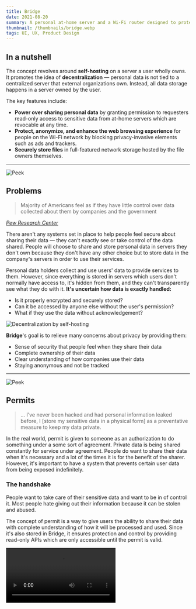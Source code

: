 ```yaml
---
title: Bridge
date: 2021-08-20
summary: A personal at-home server and a Wi-Fi router designed to protect user's privacy.
thumbnail: /thumbnails/bridge.webp
tags: UI, UX, Product Design
---
```


## In a nutshell
The concept revolves around **self-hosting** on a server a user wholly owns. It promotes the idea of **decentralization**
— personal data is not tied to a centralized server that external organizations own. Instead, all data storage happens
in a server owned by the user.

The key features include:
- **Power over sharing personal data** by granting permission to requesters read-only access to sensitive data from at-home
servers which are revocable at any time.
- **Protect, anonymize, and enhance the web browsing experience** for people on the Wi-Fi network by blocking
privacy-invasive elements such as ads and trackers.
- **Securely store files** in full-featured network storage hosted by the file owners themselves.

* * *

![Peek](/bridge/sneak-peek.webp)
## Problems
>Majority of Americans feel as if they have little control over data collected about them by companies and the government

[*Pew Research Center*](https://www.pewresearch.org/internet/2019/11/15/americans-and-privacy-concerned-confused-and-feeling-lack-of-control-over-their-personal-information/)

There aren't any systems set in place to help people feel secure about sharing their data — they can't exactly see
or take control of the data shared. People will choose to share and store personal data in servers they don't own
because they don't have any other choice but to store data in the company's servers in order to use their services.

Personal data holders collect and use users' data to provide services to them. However, since everything is stored in
servers which users don't normally have access to, it's hidden from them, and they can't transparently see what they do
with it. **It's uncertain how data is exactly handled:**
- Is it properly encrypted and securely stored?
- Can it be accessed by anyone else without the user's permission?
- What if they use the data without acknowledgement?

![Decentralization by self-hosting](/bridge/decentralization.webp)

**Bridge**'s goal is to relieve many concerns about privacy by providing them:
- Sense of security that people feel when they share their data
- Complete ownership of their data
- Clear understanding of how companies use their data
- Staying anonymous and not be tracked

* * *

![Peek](/bridge/permit-illust.webp)
## Permits
>... I’ve never been hacked and had personal information leaked before, I [store my sensitive data in a physical form]
as a preventative measure to keep my data private.

In the real world, permit is given to someone as an authorization to do something under a some sort of agreement.
Private data is being shared constantly for service under agreement. People do want to share their data when it's
necessary and a lot of the times it is for the benefit of the sharer. However, it's important to have a system that
prevents certain user data from being exposed indefinitely.

### The handshake
People want to take care of their sensitive data and want to be in of control it. Most people hate giving out their
information because it can be stolen and abused.

The concept of permit is a way to give users the ability to share their data with complete understanding of how it
will be processed and used. Since it's also stored in Bridge, it ensures protection and control by providing
read-only APIs which are only accessible until the permit is valid.

<Video src="/bridge/videos/permit-request.mp4" width={240} type="mp4" />

*Permits are granted after a request → review → approval process.*

![Permit request iterations](/bridge/permit-iterations.webp)
*Multiple prototypes were tested and iterated for clarity and simplicity of handshake process.*

### Permit management
After giving permits to requesters, permits show exactly what data is being shared and how it's being used by the requesters.
If users don't want to share their data for whatever reason, they can revoke permits with an ease.

![Permit management](/bridge/permit-management.webp)
*Hierarchically organized depth of permits showing clarity of shared data.*

* * *

## Blockers
>I feel invaded. I'm constantly being tracked on the web. I don't want anyone to access my private data and also have it
monetized.

Blockers are content blockers at a router level which requires no additional setup for all users on the Wi-Fi network.
Blockers protect users from unwanted tracks, malicious websites and privacy-invasive elements while browsing on the
internet or using applications.

### Website block
Blocking a website before it's loaded on the end user's devices is a way to protect themselves from getting attacked from
malicious websites.

![Blockers blocked example](/bridge/blockers-website-blocked.webp)
*Example of malicious page being blocked by redirecting web page request to Bridge's sentinel page.*

### Removing unwanted elements
Ads and trackers make people feel insecure while browsing on the web because they are everywhere — blocking them
reduces visual cognitive load and helps users stay anonymous while browsing the web.

![Blockers ads removed example](/bridge/blockers-ads-removed.webp)
*Unwanted contents such as ads and trackers are removed.*

### Custom blockers
For people who want to use their own custom blockers, they can create patterns to block specific elements.

![Blockers](/bridge/blockers.webp)
*Customizable blockers with patterns make Wi-Fi level blocking even more powerful.*

* * *

## Privacy report
Through interviews and research, it was important to ensure that people feel secure about their privacy. In order to do
so, privacy reports exactly shows how Bridge is working behind the scenes to protect them.
<Video src="/bridge/videos/privacy-report.mp4" className="bg-gray-700" width={240} type="mp4" />

* * *

## Widgets
Complex information are made into cards to organize and hierarchically reduce the cognitive load by adding depth of each
feature or element.

![Desktop Main](/bridge/desktop-main.webp)
*Widget based desktop experience organizes features in clear manner for management*

## Files
Files are stored as it would like any other cloud storage services. In addition, users are encouraged to
organize and optimize storage spaces as the physical storage such as hard drives need to be maintained by the owners.
![Desktop Files](/bridge/desktop-files.webp)
*Self-hosted Network Attached Storage(NAS) allows users to completely own their files without storing in third-party servers*
![Optimize Files](/bridge/desktop-optimize.webp)
*User-centric file management prevents overload of unnecessary data for longevity of the mounted storages (HDDs, SSDs, M2s)*

* * *

## Design system
Tiny design system was developed to keep designs scalable, manageable, and consistent across the whole project.
![Design System Hero](/bridge/ds-hero.webp)

### Spaces
Inspired by how [REM](https://www.w3.org/TR/css-values-3/#absolute-lengths) units work in CSS, spacial system focuses
on consistency and pixel-perfect driven components that are divisible by 2 evenly. This prevents half-pixel values which
could break certain designs on certain browsers and devices.
![Spatial System](/bridge/ds-spatial-system.webp)

### Accessible colors and dark mode
The designs embrace color mode preferences and are [WCAG 2.1 Compliant](https://www.w3.org/TR/WCAG21/) for
accessibility as contrast ratios are important for clear communication of data permits and preventing user errors.
![Color System](/bridge/ds-colors.webp)

### Layouts, typography, and glyphs
Using spacial guidelines as a base, column based layouts were spaced out accordingly and a set of typographic rules
were created to harmoniously work with the other components.
<Scroller>

  ![Layout System](/bridge/ds-layout-system.webp)

  ![Typography System](/bridge/ds-typography.webp)

  ![Glyph System](/bridge/ds-glyphs.webp)

</Scroller>

### Components
These components are the outcome of following the systems and guidelines above.
![Components Light](/bridge/ds-components-light.webp)
![Components Dark](/bridge/ds-components-dark.webp)

## Next Steps
In an attempt to solve privacy concerns people face when using services or browsing the internet, this project's concepts
were centered around the idea of a decentralization by self-hosting. *This may not be a perfect solution because*
- Requires stable home internet connection.
- Some sort of server management and storage management.
However, the project lead me to explore what might be required to build systems and interactions around a scoped concept.

![Web 3 Hero](/bridge/web3.webp)
Today, blockchain technology is being explored and used mainly for crypto currencies. [Web3](https://en.wikipedia.org/wiki/Web3)
is speculated to be the next step in decentralization of servers and transparent exchange of data. The next step would
be to explore how Web3 technologies can change how the services are used.